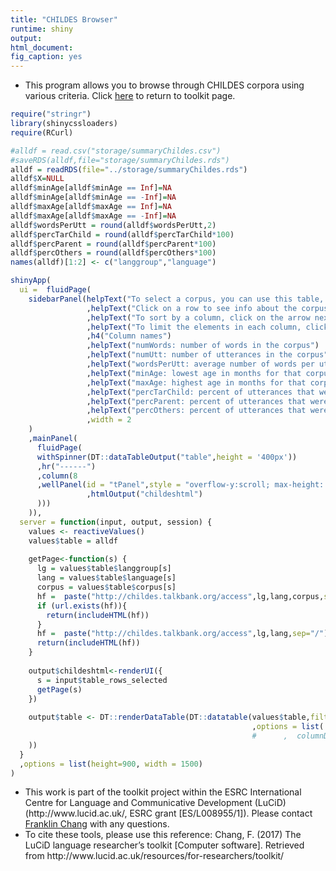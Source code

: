```yaml
---
title: "CHILDES Browser"
runtime: shiny
output: 
html_document: 
fig_caption: yes
---
```


- This program allows you to browse through CHILDES corpora using various criteria.  Click [here](../) to return to toolkit page.

```r
require("stringr")
library(shinycssloaders)
require(RCurl)

#alldf = read.csv("storage/summaryChildes.csv")
#saveRDS(alldf,file="storage/summaryChildes.rds")
alldf = readRDS(file="../storage/summaryChildes.rds")
alldf$X=NULL
alldf$minAge[alldf$minAge == Inf]=NA
alldf$minAge[alldf$minAge == -Inf]=NA
alldf$maxAge[alldf$maxAge == Inf]=NA
alldf$maxAge[alldf$maxAge == -Inf]=NA
alldf$wordsPerUtt = round(alldf$wordsPerUtt,2)
alldf$percTarChild = round(alldf$percTarChild*100)
alldf$percParent = round(alldf$percParent*100)
alldf$percOthers = round(alldf$percOthers*100)
names(alldf)[1:2] <- c("langgroup","language")

```

```r

shinyApp(
  ui =  fluidPage(
    sidebarPanel(helpText("To select a corpus, you can use this table, which provides various statistics about each corpus (columns are described below).  Use arrow key to see columns to right")
                 ,helpText("Click on a row to see info about the corpus")      
                 ,helpText("To sort by a column, click on the arrow next to each column label")
                 ,helpText("To limit the elements in each column, click on the box below the label and select levels.  If the column is numeric, you can limit the range of values by adjusting the ends of the slider")
                 ,h4("Column names")
                 ,helpText("numWords: number of words in the corpus")
                 ,helpText("numUtt: number of utterances in the corpus")
                 ,helpText("wordsPerUtt: average number of words per utterance")
                 ,helpText("minAge: lowest age in months for that corpus")
                 ,helpText("maxAge: highest age in months for that corpus")
                 ,helpText("percTarChild: percent of utterances that were by the target child")
                 ,helpText("percParent: percent of utterances that were by the mother or father")
                 ,helpText("percOthers: percent of utterances that were by other speakers")
                 ,width = 2
    )
    ,mainPanel(
      fluidPage(
      withSpinner(DT::dataTableOutput("table",height = '400px'))
      ,hr("------")
      ,column(8
      ,wellPanel(id = "tPanel",style = "overflow-y:scroll; max-height: 600px"
                 ,htmlOutput("childeshtml")
      )))
    )),
  server = function(input, output, session) {
    values <- reactiveValues()
    values$table = alldf
    
    getPage<-function(s) {
      lg = values$table$langgroup[s]
      lang = values$table$language[s]
      corpus = values$table$corpus[s]
      hf =  paste("http://childes.talkbank.org/access",lg,lang,corpus,sep="/")
      if (url.exists(hf)){
        return(includeHTML(hf))
      }
      hf =  paste("http://childes.talkbank.org/access",lg,lang,sep="/")
      return(includeHTML(hf))
    }
    
    output$childeshtml<-renderUI({
      s = input$table_rows_selected
      getPage(s)
    })
    
    output$table <- DT::renderDataTable(DT::datatable(values$table,filter = 'top',selection = 'single'
                                                      ,options = list( autoWidth = TRUE, lengthMenu = c(5, 10, 20, 200))
                                                      #      ,  columnDefs = list(list(width = '80px', targets=1:3)))
    ))
  }
  ,options = list(height=900, width = 1500)
)
```

- This work is part of the toolkit project within the ESRC International Centre for Language and Communicative Development (LuCiD) (http://www.lucid.ac.uk/, ESRC grant [ES/L008955/1]).  Please contact [Franklin Chang](https://sites.google.com/site/sentenceproductionmodel/cv) with any questions.
- To cite these tools, please use this reference: Chang, F. (2017) The LuCiD language researcher's toolkit [Computer software]. Retrieved from http://www.lucid.ac.uk/resources/for-researchers/toolkit/


